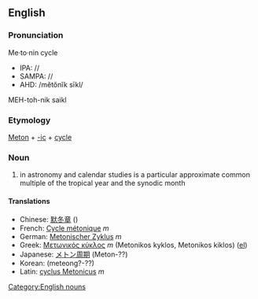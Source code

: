 {{Wikipedia}}
==English==
===Pronunciation===
Me·to·nin cycle
*IPA: //
*SAMPA: //
*AHD: /mĕtŏnĭk sīkl/
MEH-toh-nik saikl

=== Etymology ===

[[Meton]] + [[-ic]] + [[cycle]]

=== Noun ===
[[Category:English nouns]]
#in astronomy and calendar studies is a particular approximate common multiple of the tropical year and the synodic month

==== Translations ====
*Chinese: [[默冬章]] ()
*French: [[Cycle métonique]] ''m''
*German: [[Metonischer Zyklus]] ''m''
*Greek: [[Μετωνικός κύκλος]] ''m'' (Metonikos kyklos, Metonikos kiklos) ([[:el:Μετωνικός κύκλος|el]])
*Japanese: [[メトン周期]] (Meton-??)
*Korean:<!-- [[]]--> (meteong?-??)
*Latin: [[cyclus Metonicus]] ''m''